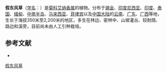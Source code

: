 {{Speciesbox
| name = 假东风草
| status = 
| status_system = 
| image =
| genus = Blumea
| species = riparia
| authority = (Bl.) DC.
}}

'''假东风草'''（[[学名|学名]]：{{lang|la|''Blumea riparia''}}）是[[菊科|菊科]][[艾纳香属|艾纳香属]]的植物。分布于[[锡金|锡金]]、[[印度尼西亚|印度尼西亚]]、[[印度|印度]]、[[泰国|泰国]]、[[缅甸|缅甸]]、[[中南半岛|中南半岛]]、[[马来西亚|马来西亚]]、[[菲律宾|菲律宾]]以及[[中国大陆|中国大陆]]的[[云南|云南]]、[[广东|广东]]、[[广西|广西]]等地，生长于海拔350米至2,200米的地区，多生在林边、密林中、山坡灌丛、较耐荫、路边和溪旁，目前尚未由人工引种栽培。

== 参考文献 ==
<div class="references-small">
* {{cite web| url =http://www.bioinfo.cn/db05/KmzwSpecies.php?action=view&id=4388| title =假东风草| work =《中国高等植物数据库全库》| publisher =中国科学院微生物研究所| author =昆明植物研究所| accessdate =2009-02-24| archive-date =2018-06-28| archive-url =https://web.archive.org/web/20180628204035/http://www.bioinfo.cn/db05/KmzwSpecies.php?action=view| dead-url =yes}}
</div>
{{Taxonbar|from=Q10888473}}

[[Category:艾纳香属|假东风草]]


{{植物小作品}}